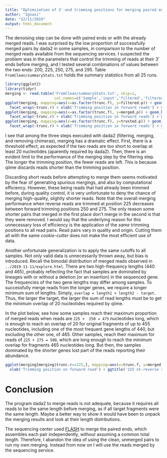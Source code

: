 ```yaml
---
title: "Optimization of 3'-end trimming positions for merging paired ends with dada2"
author: "Ignasi"
date: "22/11/2019"
output: html_document
---
```


The denoising step can be done with paired ends or with the already merged reads. I was surprised by
the low proportion of successfully merged pairs by dada2 in some samples, in comparison to the number
of merged reads available from the sequencing services. I suspected the problem was in the parameters
that control the trimming of reads at their 3' ends before merging, and I tested several combinations
of values between the two ends: 200, 225, 250, 275, and 295. Table `FromClean/summaryStats.txt` holds
the summary statistics from all 25 runs.

```r
library(ggplot2)
library(tidyr)
merging <- read.table('FromClean/summaryStats.txt', skip=1,
                      col.names=c('Sample','input','filtered','filtered.p','denoised','merged','merged.p','trusted','trusted.p','trunc.f','trunc.r'))
ggplot(merging, mapping=aes(x=as.factor(trunc.f), y=filtered.p)) + geom_boxplot() +
  facet_wrap(~trunc.r) + xlab('Trimming position in forward reads') + ylab('% filtered')
ggplot(merging, mapping=aes(x=as.factor(trunc.f), y=merged.p)) + geom_boxplot() +
  facet_wrap(~trunc.r) + xlab('Trimming position in forward reads') + ylab('% merged')
ggplot(merging, mapping=aes(x=as.factor(trunc.f), y=trusted.p)) + geom_boxplot() +
  facet_wrap(~trunc.r) + xlab('Trimming position in forward reads') + ylab('% trusted')
```

I see that among the three steps executed with dada2 (filtering, merging, and removing chimeras), merging
has a dramatic effect. First, there is a threshold effect, as expected if the two reads are too short to
overlap at least 20 nucleotides (aparently required by dada2). Then, there is an evident limit to the
performance of the merging step by the filtering step. The longer the trimming position, the fewer reads
are left. This is because qiime discards reads shorter than the trimming position.

Discarding short reads before attempting to merge them seems motivated by the fear of generating spurious
mergings, and also by computational efficiency. However, these being reads that had already been trimmed
before, during quality control, it is very unfortunate to deny the chance of merging high-quality, slightly
shorter reads. Note that the overall merging performance when reverse reads are trimmed at position 225
decreases between forward trimming positions 250 and 275. The only reason some shorter pairs that merged
in the first place don't merge in the second is that they were removed. I would say that the underlying
reason for this unnecessary loss of efficiency is the application of the *same* trimming positions to all
read pairs. Read pairs vary in quality and origin. Cutting them all with the same *cookie-cutter* does not
make the most efficient use of data.

Another unfortunate generalization is to apply the same cutoffs to all samples. Not only valid data is
unnecessarily thrown away, but bias is introduced. Recall the bimodal distribution of merged reads observed
in `../2019-11-11/explore.html`. There are two high-frequency lengths (440 and 465), probably reflecting the
fact that samples are dominated by lineages with or without a deletion (or an insertion) in the sequenced
gene. The frequencies of the two gene lengths may differ among samples. To successfully merge reads from
the longer genes, we require a longer minimum sum of lengths. Simply, `overlap = length1 + length2 - target`.
Thus, the larger the target, the larger the sum of read lengths must be to get the minimum overlap of 20
nucleotides required by qiime.

In the plot below, see how some samples reach their maximum proportion of merged reads when reads are
`225 +  250 = 475` nucleotides long, which is enough to reach an overlap of 20 for original fragments
of up to 455 nucleotides, including one of the most frequent gene lengths of 440, but excluding the
other one, of 465. Other samples, reach their maximum for reads of `225 + 275 = 500`, which are long enough
to reach the minimum overlap for fragments 465 nucleotides long. But then, the samples dominated by
the shorter genes lost part of the reads reporting their abundance.

```r
ggplot(merging[merging$trunc.r==225,], mapping=aes(x=trunc.f, y=merged.p, color=Sample)) + geom_line() +
  xlab('Trimming position on forward read') + ggtitle('225 nt-reverse reads') + ylab('% merged')
```

# Conclusion
The program dada2 to merge reads is not adequate, because it requires all reads to be the same length
before merging, as if all target fragments were the same length. Maybe a better way to show it would
have been to unpack the merging results and look at their length distributions.

The sequencing center used [FLASH](https://dx.doi.org/10.1093/bioinformatics/btr507) to merge the paired
ends, which assembles each pair independently, without assuming a common total length. Therefore, I
abandon the idea of using the clean, unmerged pairs to run my own merging. Instead from now on I will
use the reads merged by the sequencing service.
